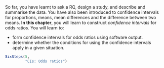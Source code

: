 ::: {.objectivesBox .objectives data-latex="{iconmonstr-target-4-240.png}"}
So far, you have learnt to ask a RQ, design a study, and describe and summarise the data.
You have also been introduced to confidence intervals for proportions, means, mean differences and the difference between two means.
**In this chapter**, you will learn to construct *confidence intervals* for odds ratios.
You will learn to:

* form confidence intervals for odds ratios using software output.
* determine whether the conditions for using the confidence intervals apply in a given situation.
:::



```r
SixSteps(5, 
         "CIs: Odds ratios")
```